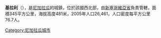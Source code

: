 '''基拉利'''（{{lang-es|Quilalí}}），是[[尼加拉瓜|尼加拉瓜]]的城鎮，位於該國西北部，由[[新塞哥維亞省|新塞哥維亞省]]負責管轄，面積345平方公里，海拔高度481米，2005年人口26,461，人口密度每平方公里76.7人。

{{Coord|13|34|N|86|02|W|region:NI_type:city|display=title}}

{{Nicaragua-geo-stub}}
[[Category:尼加拉瓜城市|Category:尼加拉瓜城市]]